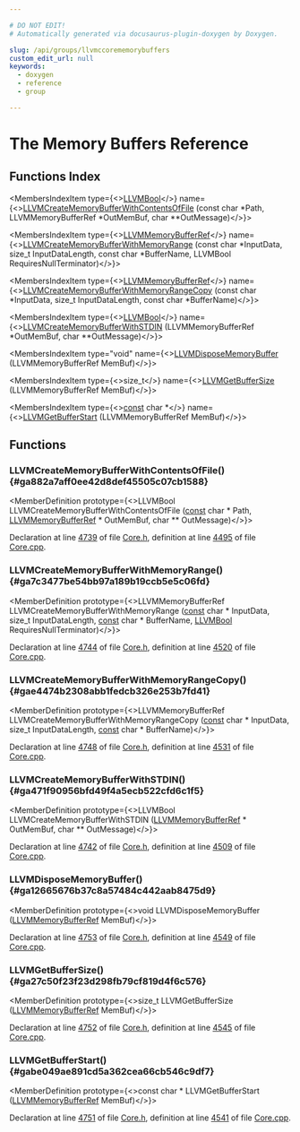 ```yaml
---

# DO NOT EDIT!
# Automatically generated via docusaurus-plugin-doxygen by Doxygen.

slug: /api/groups/llvmccorememorybuffers
custom_edit_url: null
keywords:
  - doxygen
  - reference
  - group

---
```





# The Memory Buffers Reference

<DoxygenPage pluginConfig={pluginConfig}>



## Functions Index

<MembersIndex>

<MembersIndexItem
  type={<><a href="/docs/api/groups/llvmcsupporttypes/#ga209de0bceb13179a973c6a45211617bd">LLVMBool</a></>}
  name={<><a href="#ga882a7aff0ee42d8def45505c07cb1588">LLVMCreateMemoryBufferWithContentsOfFile</a> (const char &#42;Path, LLVMMemoryBufferRef &#42;OutMemBuf, char &#42;&#42;OutMessage)</>}>
</MembersIndexItem>

<MembersIndexItem
  type={<><a href="/docs/api/groups/llvmcsupporttypes/#ga9867eaa7b17ba17405cdf2539bedb108">LLVMMemoryBufferRef</a></>}
  name={<><a href="#ga7c3477be54bb97a189b19ccb5e5c06fd">LLVMCreateMemoryBufferWithMemoryRange</a> (const char &#42;InputData, size&#95;t InputDataLength, const char &#42;BufferName, LLVMBool RequiresNullTerminator)</>}>
</MembersIndexItem>

<MembersIndexItem
  type={<><a href="/docs/api/groups/llvmcsupporttypes/#ga9867eaa7b17ba17405cdf2539bedb108">LLVMMemoryBufferRef</a></>}
  name={<><a href="#gae4474b2308abb1fedcb326e253b7fd41">LLVMCreateMemoryBufferWithMemoryRangeCopy</a> (const char &#42;InputData, size&#95;t InputDataLength, const char &#42;BufferName)</>}>
</MembersIndexItem>

<MembersIndexItem
  type={<><a href="/docs/api/groups/llvmcsupporttypes/#ga209de0bceb13179a973c6a45211617bd">LLVMBool</a></>}
  name={<><a href="#ga471f90956bfd49f4a5ecb522cfd6c1f5">LLVMCreateMemoryBufferWithSTDIN</a> (LLVMMemoryBufferRef &#42;OutMemBuf, char &#42;&#42;OutMessage)</>}>
</MembersIndexItem>

<MembersIndexItem
  type="void"
  name={<><a href="#ga12665676b37c8a57484c442aab8475d9">LLVMDisposeMemoryBuffer</a> (LLVMMemoryBufferRef MemBuf)</>}>
</MembersIndexItem>

<MembersIndexItem
  type={<>size&#95;t</>}
  name={<><a href="#ga27c50f23f23d298fb79cf819d4f6c576">LLVMGetBufferSize</a> (LLVMMemoryBufferRef MemBuf)</>}>
</MembersIndexItem>

<MembersIndexItem
  type={<><a href="/docs/api/files/lib/lib/target/lib/target/aarch64/aarch64promoteconstant-cpp/#a90f8350fecae261c25be85d38b451bff">const</a> char &#42;</>}
  name={<><a href="#gabe049ae891cd5a362cea66cb546c9df7">LLVMGetBufferStart</a> (LLVMMemoryBufferRef MemBuf)</>}>
</MembersIndexItem>

</MembersIndex>


<SectionDefinition>

## Functions

### LLVMCreateMemoryBufferWithContentsOfFile() {#ga882a7aff0ee42d8def45505c07cb1588}

<MemberDefinition
  prototype={<>LLVMBool LLVMCreateMemoryBufferWithContentsOfFile (<a href="/docs/api/files/lib/lib/target/lib/target/aarch64/aarch64promoteconstant-cpp/#a90f8350fecae261c25be85d38b451bff">const</a> char &#42; Path, <a href="/docs/api/groups/llvmcsupporttypes/#ga9867eaa7b17ba17405cdf2539bedb108">LLVMMemoryBufferRef</a> &#42; OutMemBuf, char &#42;&#42; OutMessage)</>}>

Declaration at line <a href="/docs/api/files/include/include/llvm-c/core-h/#l04739">4739</a> of file <a href="/docs/api/files/include/include/llvm-c/core-h">Core.h</a>, definition at line <a href="/docs/api/files/lib/lib/ir/core-cpp/#l04495">4495</a> of file <a href="/docs/api/files/lib/lib/ir/core-cpp">Core.cpp</a>.
</MemberDefinition>

### LLVMCreateMemoryBufferWithMemoryRange() {#ga7c3477be54bb97a189b19ccb5e5c06fd}

<MemberDefinition
  prototype={<>LLVMMemoryBufferRef LLVMCreateMemoryBufferWithMemoryRange (<a href="/docs/api/files/lib/lib/target/lib/target/aarch64/aarch64promoteconstant-cpp/#a90f8350fecae261c25be85d38b451bff">const</a> char &#42; InputData, size&#95;t InputDataLength, <a href="/docs/api/files/lib/lib/target/lib/target/aarch64/aarch64promoteconstant-cpp/#a90f8350fecae261c25be85d38b451bff">const</a> char &#42; BufferName, <a href="/docs/api/groups/llvmcsupporttypes/#ga209de0bceb13179a973c6a45211617bd">LLVMBool</a> RequiresNullTerminator)</>}>

Declaration at line <a href="/docs/api/files/include/include/llvm-c/core-h/#l04744">4744</a> of file <a href="/docs/api/files/include/include/llvm-c/core-h">Core.h</a>, definition at line <a href="/docs/api/files/lib/lib/ir/core-cpp/#l04520">4520</a> of file <a href="/docs/api/files/lib/lib/ir/core-cpp">Core.cpp</a>.
</MemberDefinition>

### LLVMCreateMemoryBufferWithMemoryRangeCopy() {#gae4474b2308abb1fedcb326e253b7fd41}

<MemberDefinition
  prototype={<>LLVMMemoryBufferRef LLVMCreateMemoryBufferWithMemoryRangeCopy (<a href="/docs/api/files/lib/lib/target/lib/target/aarch64/aarch64promoteconstant-cpp/#a90f8350fecae261c25be85d38b451bff">const</a> char &#42; InputData, size&#95;t InputDataLength, <a href="/docs/api/files/lib/lib/target/lib/target/aarch64/aarch64promoteconstant-cpp/#a90f8350fecae261c25be85d38b451bff">const</a> char &#42; BufferName)</>}>

Declaration at line <a href="/docs/api/files/include/include/llvm-c/core-h/#l04748">4748</a> of file <a href="/docs/api/files/include/include/llvm-c/core-h">Core.h</a>, definition at line <a href="/docs/api/files/lib/lib/ir/core-cpp/#l04531">4531</a> of file <a href="/docs/api/files/lib/lib/ir/core-cpp">Core.cpp</a>.
</MemberDefinition>

### LLVMCreateMemoryBufferWithSTDIN() {#ga471f90956bfd49f4a5ecb522cfd6c1f5}

<MemberDefinition
  prototype={<>LLVMBool LLVMCreateMemoryBufferWithSTDIN (<a href="/docs/api/groups/llvmcsupporttypes/#ga9867eaa7b17ba17405cdf2539bedb108">LLVMMemoryBufferRef</a> &#42; OutMemBuf, char &#42;&#42; OutMessage)</>}>

Declaration at line <a href="/docs/api/files/include/include/llvm-c/core-h/#l04742">4742</a> of file <a href="/docs/api/files/include/include/llvm-c/core-h">Core.h</a>, definition at line <a href="/docs/api/files/lib/lib/ir/core-cpp/#l04509">4509</a> of file <a href="/docs/api/files/lib/lib/ir/core-cpp">Core.cpp</a>.
</MemberDefinition>

### LLVMDisposeMemoryBuffer() {#ga12665676b37c8a57484c442aab8475d9}

<MemberDefinition
  prototype={<>void LLVMDisposeMemoryBuffer (<a href="/docs/api/groups/llvmcsupporttypes/#ga9867eaa7b17ba17405cdf2539bedb108">LLVMMemoryBufferRef</a> MemBuf)</>}>

Declaration at line <a href="/docs/api/files/include/include/llvm-c/core-h/#l04753">4753</a> of file <a href="/docs/api/files/include/include/llvm-c/core-h">Core.h</a>, definition at line <a href="/docs/api/files/lib/lib/ir/core-cpp/#l04549">4549</a> of file <a href="/docs/api/files/lib/lib/ir/core-cpp">Core.cpp</a>.
</MemberDefinition>

### LLVMGetBufferSize() {#ga27c50f23f23d298fb79cf819d4f6c576}

<MemberDefinition
  prototype={<>size&#95;t LLVMGetBufferSize (<a href="/docs/api/groups/llvmcsupporttypes/#ga9867eaa7b17ba17405cdf2539bedb108">LLVMMemoryBufferRef</a> MemBuf)</>}>

Declaration at line <a href="/docs/api/files/include/include/llvm-c/core-h/#l04752">4752</a> of file <a href="/docs/api/files/include/include/llvm-c/core-h">Core.h</a>, definition at line <a href="/docs/api/files/lib/lib/ir/core-cpp/#l04545">4545</a> of file <a href="/docs/api/files/lib/lib/ir/core-cpp">Core.cpp</a>.
</MemberDefinition>

### LLVMGetBufferStart() {#gabe049ae891cd5a362cea66cb546c9df7}

<MemberDefinition
  prototype={<>const char &#42; LLVMGetBufferStart (<a href="/docs/api/groups/llvmcsupporttypes/#ga9867eaa7b17ba17405cdf2539bedb108">LLVMMemoryBufferRef</a> MemBuf)</>}>

Declaration at line <a href="/docs/api/files/include/include/llvm-c/core-h/#l04751">4751</a> of file <a href="/docs/api/files/include/include/llvm-c/core-h">Core.h</a>, definition at line <a href="/docs/api/files/lib/lib/ir/core-cpp/#l04541">4541</a> of file <a href="/docs/api/files/lib/lib/ir/core-cpp">Core.cpp</a>.
</MemberDefinition>

</SectionDefinition>

</DoxygenPage>
